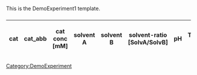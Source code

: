 <noinclude>
This is the DemoExperiment1 template.
</noinclude>
<includeonly>
[[Category:DemoExperiment]]
=== {{{title|}}} ===

{| class="wikitable"
! cat
! cat_abb
! cat conc [mM]
! solvent A
! solvent B
! solvent-ratio [SolvA/SolvB]
! pH
! Temperature [° C]
! λexc [nm]
! include
{{{investigations|}}}
|}

